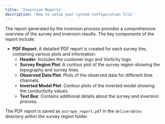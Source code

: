 ```yaml
---
title: 'Inversion Reports'
description: 'How to setup your system configuration file'
---
```


The report generated by the inversion process provides a comprehensive overview of the survey and inversion results. The key components of the report include:

- **PDF Report**: A detailed PDF report is created for each survey line, containing various plots and information.
  - **Header**: Includes the customer logo and Vorticity logo.
  - **Survey Region Plot**: A contour plot of the survey region showing the topography and survey lines.
  - **Observed Data Plot**: Plots of the observed data for different time channels.
  - **Inverted Model Plot**: Contour plots of the inverted model showing the conductivity values.
  - **Text Box**: Contains additional details about the survey and inversion process.

The PDF report is saved as `astrape_report.pdf` in the `deliverables` directory within the survey region folder.
